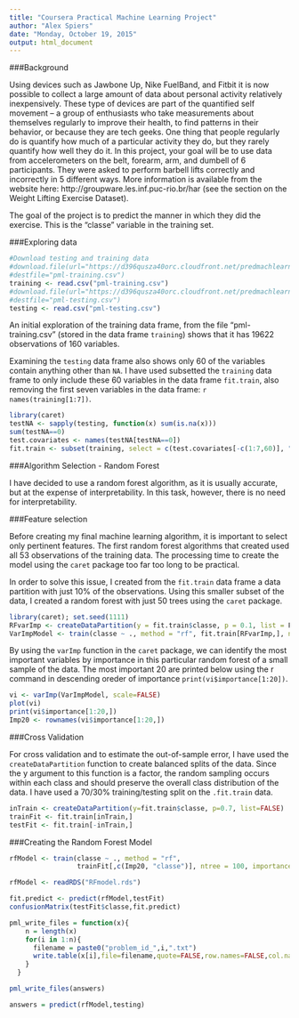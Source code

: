 ```yaml
---
title: "Coursera Practical Machine Learning Project"
author: "Alex Spiers"
date: "Monday, October 19, 2015"
output: html_document
---
```


###Background

Using devices such as Jawbone Up, Nike FuelBand, and Fitbit it is now possible to collect a large amount of data about personal activity relatively inexpensively. These type of devices are part of the quantified self movement – a group of enthusiasts who take measurements about themselves regularly to improve their health, to find patterns in their behavior, or because they are tech geeks. One thing that people regularly do is quantify how much of a particular activity they do, but they rarely quantify how well they do it. In this project, your goal will be to use data from accelerometers on the belt, forearm, arm, and dumbell of 6 participants. They were asked to perform barbell lifts correctly and incorrectly in 5 different ways. More information is available from the website here: http://groupware.les.inf.puc-rio.br/har (see the section on the Weight Lifting Exercise Dataset). 

The goal of the project is to predict the manner in which they did the exercise. This is the "classe" variable in the training set.

###Exploring data

```r
#Download testing and training data
#download.file(url="https://d396qusza40orc.cloudfront.net/predmachlearn/pml-training.csv", 
#destfile="pml-training.csv")
training <- read.csv("pml-training.csv")
#download.file(url="https://d396qusza40orc.cloudfront.net/predmachlearn/pml-testing.csv", 
#destfile="pml-testing.csv")
testing <- read.csv("pml-testing.csv")
```

An initial exploration of the training data frame, from the file "pml-training.csv" (stored in the data frame `training`) shows that it has 19622 observations of 160 variables.

Examining the `testing` data frame also shows only 60 of the variables contain anything other than `NA`. I have used subsetted the `training` data frame to only include these 60 variables in the data frame `fit.train`, also removing the first seven variables in the data frame:  `r names(training[1:7])`.

```r
library(caret)
testNA <- sapply(testing, function(x) sum(is.na(x)))
sum(testNA==0)
test.covariates <- names(testNA[testNA==0])
fit.train <- subset(training, select = c(test.covariates[-c(1:7,60)], "classe"))
```

###Algorithm Selection - Random Forest

I have decided to use a random forest algorithm, as it is usually accurate, but at the expense of interpretability. In this task, however, there is no need for interpretability.

###Feature selection

Before creating my final machine learning algorithm, it is important to select only pertinent features. The first random forest algorithms that created used all 53 observations of the training data. The processing time to create the model using the `caret` package too far too long to be practical.

In order to solve this issue, I created from the `fit.train` data frame a data partition with just 10% of the observations. Using this smaller subset of the data, I created a random forest with just 50 trees using the `caret` package.

```r
library(caret); set.seed(1111)
RFvarImp <- createDataPartition(y = fit.train$classe, p = 0.1, list = F)
VarImpModel <- train(classe ~ ., method = "rf", fit.train[RFvarImp,], ntree = 50, importance = TRUE)
```

By using the `varImp` function in the `caret` package, we can identify the most important variables by importance in this particular random forest of a small sample of the data. The most important 20 are printed below using the r command in descending oreder of importance `print(vi$importance[1:20])`.

```r
vi <- varImp(VarImpModel, scale=FALSE)
plot(vi)
print(vi$importance[1:20,])
Imp20 <- rownames(vi$importance[1:20,])
```

###Cross Validation

For cross validation and to estimate the out-of-sample error, I have used the `createDataPartition` function to create balanced splits of the data. Since the y argument to this function is a factor, the random sampling occurs within each class and should preserve the overall class distribution of the data. I have used a 70/30% training/testing split on the ```.fit.train``` data.

```r
inTrain <- createDataPartition(y=fit.train$classe, p=0.7, list=FALSE) 
trainFit <- fit.train[inTrain,] 
testFit <- fit.train[-inTrain,] 
```

###Creating the Random Forest Model



```r
rfModel <- train(classe ~ ., method = "rf",
                 trainFit[,c(Imp20, "classe")], ntree = 100, importance = TRUE)
```

```r
rfModel <- readRDS("RFmodel.rds")
```


```r
fit.predict <- predict(rfModel,testFit)
confusionMatrix(testFit$classe,fit.predict)
```

```r

pml_write_files = function(x){
    n = length(x)
    for(i in 1:n){
      filename = paste0("problem_id_",i,".txt")
      write.table(x[i],file=filename,quote=FALSE,row.names=FALSE,col.names=FALSE)
    }
  }

pml_write_files(answers)

answers = predict(rfModel,testing)
```


